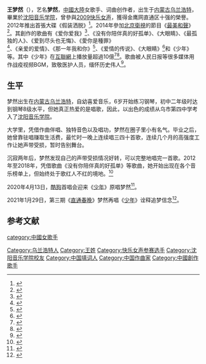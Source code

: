 {{藝人
| 姓名 =  梦然
| 類型 = 女歌手 
|圖片 = File:梦然形象照.jpg
|圖片尺寸 = 
|圖片簡介 = 《少年》
| 羅馬拼音 =  
| 英文名 = Miya
| 本名 = 王梦然
| 暱稱 =  
| 國籍 = {{PRC}}
| 民族 = [[汉族|汉族]]
| 籍貫 =  
| 出生日期 = {{Birth date and age|1989|3|24}}
| 出生地點 = {{CHN}}[[内蒙古|内蒙古]][[乌兰浩特|乌兰浩特]]
| 職業 = [[歌手|歌手]]、[[词曲作者|詞曲作者]]
| 母校 =  [[沈阳音乐学院|沈阳音乐学院]]
| 音樂類型 = [[流行音樂|流行音樂]] 
| 出道地点 = {{CHNML}}
| 代表作 = 《[[少年_(夢然歌曲)|少年]]》<br>《[[没有你陪伴我真的好孤单|没有你陪伴我真的好孤单]]》
| 相关团体 =  
}}
'''王梦然'''（{{bd|1989年|3月24日||}}），艺名'''梦然'''，[[中國大陸|中國大陸]]女歌手、词曲创作者，出生于[[内蒙古|内蒙古]][[乌兰浩特|乌兰浩特]]，畢業於[[沈阳音乐学院|沈阳音乐学院]]，曾參與[[2009快乐女声|2009快乐女声]]，獲得金鹰网直通区十强的榮譽。2012年推出首張大碟《假装洒脱》<ref>{{cite news |title=梦然成新创作才女 首张大碟《假装洒脱》惊艳绽放 |url=http://yue.ifeng.com/neidiliuxing/detail_2012_04/12/13833550_0.shtml |publisher=鳳凰網音樂 |accessdate=2020-07-18 |archive-date=2021-06-02 |archive-url=https://web.archive.org/web/20210602180644/http://yue.ifeng.com/neidiliuxing/detail_2012_04/12/13833550_0.shtml |dead-url=no }}</ref>。2014年參加[[北京衛視|北京衛視]]的節目《[[最美和聲|最美和聲]]》<ref>{{cite news |title=红城女孩闯入《最美和声》32强——她用坚持“点亮”自己的“音乐梦” |url=http://paper.xingandaily.cn:7070/epaper/xarbhcb/2014/04/29/A02/story/442627.shtml |publisher=《兴安日报·红城版》 |accessdate=2021-04-05 |archive-date=2021-04-05 |archive-url=https://web.archive.org/web/20210405024937/http://paper.xingandaily.cn:7070/epaper/xarbhcb/2014/04/29/A02/story/442627.shtml |dead-url=no }}</ref>。其創作的歌曲有《爱你爱我》<ref>{{cite news |title=梦然推主打单曲《爱你爱我》爱情宣言 |url=http://ent.sina.com.cn/y/2012-01-29/14533542425.shtml |publisher=新浪娛樂 |accessdate=2020-07-18 |archive-date=2021-06-02 |archive-url=https://web.archive.org/web/20210602180711/http://ent.sina.com.cn/y/2012-01-29/14533542425.shtml |dead-url=no }}</ref>、《没有你陪伴真的好孤单》、《大眼睛》、《最孤独的人》、《爱到尽头也无悔》、《愛你是種罪》<ref>{{cite news |title=梦然新歌《爱你是种罪》上线 被赞有经典金曲潜质 |url=http://ent.163.com/13/1211/16/9FQVK5Q700032DGD.html |publisher=新華網 |accessdate=2020-07-18 |archive-date=2020-08-10 |archive-url=https://web.archive.org/web/20200810222331/http://ent.163.com/13/1211/16/9FQVK5Q700032DGD.html |dead-url=no }}</ref>、《亲爱的爱情》、《那一年我和你》<ref>{{cite news |title=梦然《那一年我和你》惊艳亮相 掀起甜美青春风 |url=http://yue.ifeng.com/news/detail_2013_03/01/22638787_0.shtml |publisher=千龍網 |accessdate=2020-07-18 |archive-date=2021-06-02 |archive-url=https://web.archive.org/web/20210602180832/http://yue.ifeng.com/news/detail_2013_03/01/22638787_0.shtml |dead-url=no }}</ref>、《爱情的传说》、《大眼睛》<ref>{{cite news |title=梦然发新单曲《大眼睛》 以洪荒之力冲击乐坛 |url=http://music.yule.sohu.com/20160901/n467191900.shtml |publisher=搜狐音樂 |accessdate=2020-07-18 |archive-date=2020-07-18 |archive-url=https://web.archive.org/web/20200718070635/http://music.yule.sohu.com/20160901/n467191900.shtml |dead-url=no }}</ref>和《少年》等。其中《少年》在[[互聯網|互聯網]]上播放量超過10億<ref>{{cite news |title=4个月超10亿播放量，这首网络歌曲是怎样走红的？ |url=https://www.yicai.com/news/100593803.html |publisher=第一財經 |accessdate=2020-07-18 |archive-date=2021-06-02 |archive-url=https://web.archive.org/web/20210602214820/https://www.yicai.com/news/100593803.html |dead-url=no }}</ref><ref>{{cite news |title=创作型歌手梦然新歌不断 人气飙升忙不停 |url=http://music.yule.sohu.com/20160930/n469457248.shtml |publisher=搜狐音乐 |accessdate=2020-07-18 |archive-date=2020-07-18 |archive-url=https://web.archive.org/web/20200718071248/http://music.yule.sohu.com/20160930/n469457248.shtml |dead-url=no }}</ref>。歌曲被人民日报等很多媒体用作战疫视频BGM，致敬医护人员，缅怀历史伟人<ref>{{cite news|title=登春晚、促文旅 这些上亿播放量的爆款歌“音”你而听见|url=http://finance.people.com.cn/n1/2021/0330/c1004-32064826.html|publisher=人民网经济|accessdate=2021-04-21|archive-date=2021-03-31|archive-url=https://web.archive.org/web/20210331090542/http://finance.people.com.cn/n1/2021/0330/c1004-32064826.html|dead-url=no}}</ref>。

== 生平 ==
梦然出生在[[内蒙古|内蒙古]][[乌兰浩特|乌兰浩特]]，自幼喜爱音乐，6岁开始练习钢琴，初中二年级时达到钢琴8级水平，但她真正热爱的是唱歌，因此，以出色的成绩从乌市第四中学考入了[[沈阳音乐学院|沈阳音乐学院]]。

大学里，凭借作曲伴唱、独特音色以及唱功，梦然在圈子里小有名气。毕业之后，她曾靠驻唱赚取生活费，最忙时一晚上连续唱三四十首歌，连续几个月的高强度工作让她声带受损，暂时告别舞台。

沉寂两年后，梦然发现自己的声带受损情况好转，可以完整地唱完一首歌。2012年至2018年，凭借歌曲《没有你陪伴真的好孤单》等歌曲，她开始出现在各个音乐榜单上，但始终处于歌红人不红的境地。<ref>{{cite web |url=https://www.yicai.com/news/100593803.html |title=4个月超10亿播放量，这首网络歌曲是怎样走红的？ |publisher=News.yicai.com |date= |accessdate=2020-04-15 |archive-date=2021-06-02 |archive-url=https://web.archive.org/web/20210602214820/https://www.yicai.com/news/100593803.html |dead-url=no }}</ref>

2020年4月13日，[[酷狗|酷狗]]首唱会迎来《[[少年_(梦然歌曲)|少年]]》原唱梦然<ref>{{cite web |url=https://news.tom.com/202004/4193940371.html |title=音乐人梦然在酷狗直播亮嗓，现场版《少年》超燃_TOM |publisher=News.tom.com |date= |accessdate=2020-04-15 |archive-date=2021-04-22 |archive-url=https://web.archive.org/web/20210422022040/https://news.tom.com/202004/4193940371.html |dead-url=no }}</ref>。

2021年1月29日，第三期《[[直通春晚|直通春晚]]》梦然再唱《[[少年|少年]]》诠释追梦信念<ref>{{cite web |url=https://m.gmw.cn/baijia/2021-01/29/1302079517.html |title=《直通春晚》嘉宾团齐玩“牛”语接龙，梦然献自创曲展追梦信念 |publisher=News.gmw.cn |date= |accessdate=2020-04-15 |archive-date=2021-04-22 |archive-url=https://web.archive.org/web/20210422053419/https://m.gmw.cn/baijia/2021-01/29/1302079517.html |dead-url=no }}</ref>。

==参考文献==
{{reflist}}


{{DEFAULTSORT:Meng梦}}
[[Category:乌兰浩特人|Category:乌兰浩特人]]
[[Category:王姓|Category:王姓]]
[[category:中國女歌手|category:中國女歌手]]
[[Category:快乐女声参赛选手|Category:快乐女声参赛选手]]
[[Category:沈阳音乐学院校友|Category:沈阳音乐学院校友]]
[[Category:中国填词人|Category:中国填词人]]
[[Category:中国作曲家|Category:中国作曲家]]
[[Category:中國創作歌手|Category:中國創作歌手]]